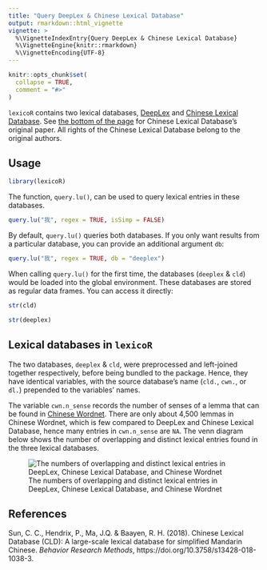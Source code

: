 ```yaml
---
title: "Query DeepLex & Chinese Lexical Database"
output: rmarkdown::html_vignette
vignette: >
  %\VignetteIndexEntry{Query DeepLex & Chinese Lexical Database}
  %\VignetteEngine{knitr::rmarkdown}
  %\VignetteEncoding{UTF-8}
---
```


```r
knitr::opts_chunk$set(
  collapse = TRUE,
  comment = "#>"
)
```


`lexicoR` contains two lexical databases, [DeepLex](http://dx.doi.org/10.6129%2fCJP.201909_61(3).0004) and [Chinese Lexical Database](http://www.chineselexicaldatabase.com). See [the bottom of the page](#references) for Chinese Lexical Database's original paper. All rights of the Chinese Lexical Database belong to the original authors.



## Usage

```r
library(lexicoR)
```

The function, `query.lu()`, can be used to query lexical entries in these databases.

```r
query.lu("我", regex = TRUE, isSimp = FALSE)
```


By default, `query.lu()` queries both databases. If you only want results from a particular database, you can provide an additional argument `db`:

```r
query.lu("我", regex = TRUE, db = "deeplex")
```


When calling `query.lu()` for the first time, the databases (`deeplex` & `cld`) would be loaded into the global environment. These databases are stored as regular data frames. You can access it directly:

```r
str(cld)
```

```r
str(deeplex)
```


## Lexical databases  in `lexicoR`

The two databases, `deeplex` & `cld`, were preprocessed and left-joined together respectively, before being bundled to the package. Hence, they have identical variables, with the source database's name (`cld.`, `cwn.`, or  `dl.`) prepended to the variables' names.

The variable `cwn.n_sense` records the number of senses of a lemma that can be found in [Chinese Wordnet](http://lope.linguistics.ntu.edu.tw/cwn2). There are only about 4,500 lemmas in Chinese Wordnet, which is few compared to DeepLex and Chinese Lexical Database, hence many entries in `cwn.n_sense` are `NA`. The venn diagram below shows the number of overlapping and distinct lexical entries found in the three lexical databases.

![The numbers of overlapping and distinct lexical entries in DeepLex, Chinese Lexical Database, and Chinese Wordnet](cld_deeplex_cwn.png){.half}


## References

Sun, C. C., Hendrix, P., Ma, J.Q. & Baayen, R. H. (2018). Chinese Lexical Database (CLD): A large-scale lexical database for simplified Mandarin Chinese. *Behavior Research Methods*, https://doi.org/10.3758/s13428-018-1038-3.
